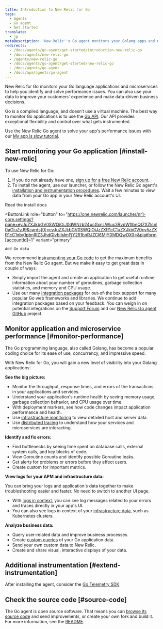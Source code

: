 ```yaml
---
title: Introduction to New Relic for Go
tags:
  - Agents
  - Go agent
  - Get started
translate:
  - jp
metaDescription: 'New Relic''s Go agent monitors your Golang apps and microservices, and helps you identify and solve performance issues.'
redirects:
  - /docs/agents/go-agent/get-started/introduction-new-relic-go
  - /docs/agents/new-relic-go
  - /agents/new-relic-go
  - /docs/agents/go-agent/get-started/new-relic-go
  - /docs/agents/go-agent
  - /docs/apm/agents/go-agent
---
```


New Relic for Go monitors your Go language applications and microservices to help you identify and solve performance issues. You can also use your data to improve your customers' experience and make data-driven business decisions.

Go is a compiled language, and doesn’t use a virtual machine. The best way to monitor Go applications is to use the [Go API](/docs/agents/go-agent/api-guides/guide-using-go-agent-api). Our API provides exceptional flexibility and control over what gets instrumented.

Use the New Relic Go agent to solve your app's performance issues with our [My app is slow tutorial](/docs/journey-app-slow/root-causes/). 

## Start monitoring your Go application [#install-new-relic]

To use New Relic for Go:

1. If you do not already have one, [sign up for a free New Relic account](https://newrelic.com/signup).
2. To install the agent, use our launcher, or follow the New Relic Go agent's [installation and instrumentation procedures](/docs/agents/go-agent/get-started/get-new-relic-go). Wait a few minutes to view data from your Go app in your New Relic account's UI.

<ButtonGroup>
  <ButtonLink
    role="button"
    to="/docs/agents/go-agent/installation/install-new-relic-go"
    variant="link"
  >
    Read the install docs
  </ButtonLink>

  <ButtonLink
    role="button"
    to="https://one.newrelic.com/launcher/nr1-core.settings?pane=eyJuZXJkbGV0SWQiOiJ0dWNzb24ucGxnLWluc3RydW1lbnQtZXZlcnl0aGluZyJ9&cards[0]=eyJuZXJkbGV0SWQiOiJzZXR1cC1uZXJkbGV0cy5zZXR1cC1nby1pbnRlZ3JhdGlvbiIsImFjY291bnRJZCI6MjY0MDQwOX0=&platform[accountId]=1"
    variant="primary"
  >
    Add Go data
  </ButtonLink>
</ButtonGroup>

We recommend [instrumenting your Go code](/docs/apm/agents/go-agent/instrumentation/instrument-go-transactions) to get the maximum benefits from the New Relic Go agent. But we make it easy to get great data in couple of ways:

* Simply import the agent and create an application to get useful runtime information about your number of goroutines, garbage collection statistics, and memory and CPU usage.
* Use our many [integration packages](/docs/agents/go-agent/get-started/go-agent-compatibility-requirements#frameworks) for out-of-the box support for many popular Go web frameworks and libraries. We continue to add integration packages based on your feedback. You can weigh in on potential integrations on the [Support Forum](https://discuss.newrelic.com/tags/goagent) and our [New Relic Go agent GitHub](https://github.com/newrelic/go-agent/issues) project.


## Monitor application and microservice performance [#monitor-performance]

The Go programming language, also called Golang, has become a popular coding choice for its ease of use, concurrency, and impressive speed.

With New Relic for Go, you will gain a new level of visibility into your Golang applications:

**See the big picture:**

* Monitor the throughput, response times, and errors of the transactions in your applications and services.
* Understand your application's runtime health by seeing memory usage, garbage collection behavior, and CPU usage over time.
* With deployment markers, see how code changes impact application performance and health.
* Use [infrastructure monitoring](/docs/infrastructure/new-relic-infrastructure/getting-started/introduction-new-relic-infrastructure) to view detailed host and server data.
* Use [distributed tracing](/docs/apm/distributed-tracing/getting-started/introduction-distributed-tracing) to understand how your services and microservices are interacting.

**Identify and fix errors:**

* Find bottlenecks by seeing time spent on database calls, external system calls, and key blocks of code.
* View Goroutine counts and identify possible Goroutine leaks.
* Get [alerts](/docs/alerts/alert-policies/understanding-alert-policies/alerting-new-relic) for problems or errors before they affect users.
* Create custom <InlinePopover type="dashboards" /> for important metrics.

**View logs for your APM and infrastructure data:**

You can bring your logs and application's data together to make troubleshooting easier and faster. No need to switch to another UI page.

* With [logs in context](/docs/logs/logs-context/configure-logs-context-go/), you can see log messages related to your errors and traces directly in your app's UI.
* You can also see logs in context of your [infrastructure data](/docs/logs/forward-logs/forward-your-logs-using-infrastructure-agent/), such as Kubernetes clusters.

**Analyze business data:**

* Query user-related data and improve business processes.
* Create [custom queries](https://learn.newrelic.com/live-webinar-introduction-to-the-new-relic-telemetry-data-platform) of your Go application data.
* Send your own custom data to New Relic.
* Create and share visual, interactive displays of your data.

## Additional instrumentation [#extend-instrumentation]

After installing the agent, consider the [Go Telemetry SDK](/docs/data-ingest-apis/get-data-new-relic/new-relic-sdks/telemetry-sdks-send-custom-telemetry-data-new-relic)

## Check the source code [#source-code]

The Go agent is open source software. That means you can [browse its source code](https://github.com/newrelic/go-agent) and send improvements, or create your own fork and build it. For more information, see the [README](https://github.com/newrelic/go-agent/blob/master/README.md).
